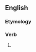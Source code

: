 ==English==

===Etymology===
{{suffix|en|cluck|eth}}

===Verb===
{{head|en|verb form}}

# {{en-archaic third-person singular of|cluck}}